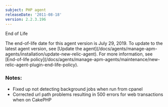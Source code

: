 ```yaml
---
subject: PHP agent
releaseDate: '2011-08-18'
version: 2.2.3.196
---
```


End of Life

<Callout variant="important">
  The end-of-life date for this agent version is July 29, 2019. To update to the latest agent version, see [Update the agent](/docs/agents/manage-apm-agents/installation/update-new-relic-agent). For more information, see [End-of-life policy](/docs/agents/manage-apm-agents/maintenance/new-relic-agent-plugin-end-life-policy).
</Callout>

### Notes:

* Fixed up not detecting background jobs when run from cpanel
* Corrected url path problems resulting in 500 errors for web transactions when on CakePHP
